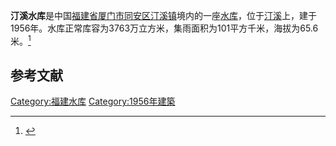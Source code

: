 {{Infobox Reservoir 
|name = 汀溪水库
|nickname = 
|image = 
|image_caption = 
|map = 
|map_caption = 
|pushpin_map = China Fujian
|pushpin_map_caption = 
|code = BGD54000853
|class = 
|location_of_reservoir = [[福建省|福建省]][[厦门市|厦门市]][[同安区|同安区]][[汀溪镇|汀溪镇]]
|location_of_dam = 
|inflow = 
|outflow = 
|catchment_area = 101
|reservoir_area = 
|mean_depth = 
|maximum_depth = 
|flood_level = 
|normal_water_level = 
|dead_water_level = 
|water_quality = 
|island = 
|maximum_storage_capacity = 
|normal_storage_capacity = 3763万
|dead_storage_capacity = 
|type_of_dam = 
|elevation_of_dam = 
|height_of_dam = 
|length_of_dam = 
|width_of_dam = 
|installed_capacity = 
|irrigated_area =
|start = 
|complete = 1956年
|cost = 
|emigrate = 
|latd = 24.81
|latm = 
|lats = 
|latNS = N
|longd = 118.1404
|longm = 
|longs = 
|longEW = E
|website = 
|footnotes = 
}}
<mapframe latitude="24.81" longitude="118.1404" zoom="13" width="280" height="300" align="right" />
'''汀溪水库'''是中国[[福建省|福建省]][[厦门市|厦门市]][[同安区|同安区]][[汀溪镇|汀溪镇]]境内的一座[[水库|水库]]，位于[[汀溪|汀溪]]上，建于1956年。水库正常库容为3763万立方米，集雨面积为101平方千米，海拔为65.6米。<ref>{{cite web|url=http://brim.ihb.ac.cn/12/CN/12.asp |title=中国大中型水库基本特征数据库 |work=中国生物多样性信息系统内陆水体生物学分部 |deadurl=yes |archiveurl=https://web.archive.org/web/20120402061833/http://brim.ihb.ac.cn/12/CN/12.asp |archivedate=2012-04-02 }}</ref>
== 参考文献 ==
{{Reflist}}

{{福建小作品}}

[[Category:福建水库|Category:福建水库]]
[[Category:1956年建築|Category:1956年建築]]
